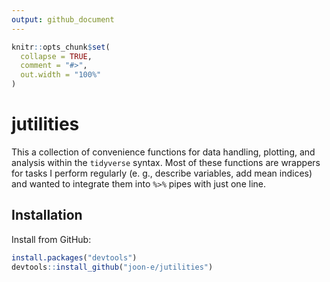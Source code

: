 ```yaml
---
output: github_document
---
```


<!-- README.md is generated from README.Rmd. Please edit that file -->

```r
knitr::opts_chunk$set(
  collapse = TRUE,
  comment = "#>",
  out.width = "100%"
)
```
# jutilities

This a collection of convenience functions for data handling, plotting, and analysis within the `tidyverse` syntax. Most of these functions are wrappers for tasks I perform regularly (e. g., describe variables, add mean indices) and wanted to integrate them into `%>%` pipes with just one line.

## Installation

Install from GitHub:

``` r
install.packages("devtools")
devtools::install_github("joon-e/jutilities")
```
